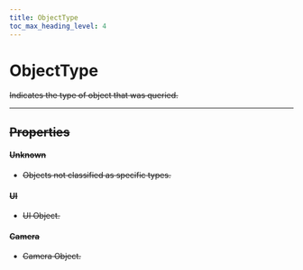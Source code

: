 ```yaml
---
title: ObjectType
toc_max_heading_level: 4
---
```


# ObjectType <s generated />

Indicates the type of object that was queried.

<hr class="solid" />  <s generated />

## Properties <s generated />

#### Unknown <s generated />

- Objects not classified as specific types.

#### UI <s generated />

- UI Object.

#### Camera <s generated />

- Camera Object.

